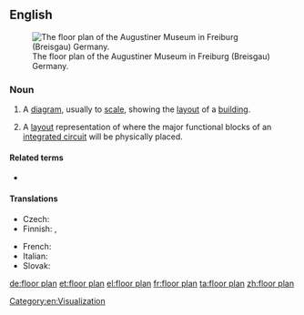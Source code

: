 {{also|floorplan|floor-plan}}
==English==
{{wikipedia}}
[[Image:Floorplan Augustinermuseum freiburg.png|thumb|right|The floor plan of the Augustiner Museum in Freiburg (Breisgau) Germany.]]

===Noun===
{{en-noun}}

# {{lb|en|architecture}} A [[diagram]], usually to [[scale]], showing the [[layout]] of a [[building]].
# {{lb|en|electronics}} A [[layout]] representation of where the major functional blocks of an [[integrated circuit]] will be physically placed.

====Related terms====
* {{l|en|floorplanning}}

====Translations====
{{trans-top|diagram}}
* Czech: {{t|cs|půdorys|m}}
* Finnish: {{t|fi|pohjapiirros}}, {{t|fi|pohjapiirustus}}
{{trans-mid}}
* French: {{t|fr|plan de niveau|m}}
* Italian: {{t+|it|pianta|f}}
* Slovak: {{t|sk|pôdorys|m}}
{{trans-bottom}}

[[Category:en:Visualization]]

[[de:floor plan]]
[[et:floor plan]]
[[el:floor plan]]
[[fr:floor plan]]
[[ta:floor plan]]
[[zh:floor plan]]